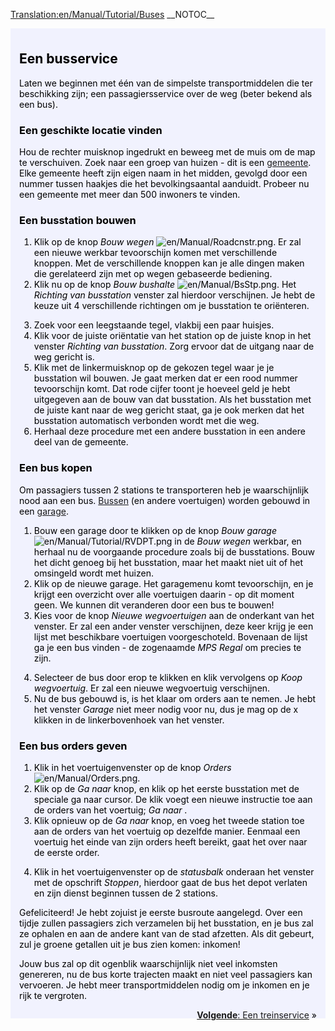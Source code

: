 [[Translation:en/Manual/Tutorial/Buses]]
{{nl/Vertaling|en/Manual/Tutorial/Buses|95}}
__NOTOC__
{{en/Tabs|5|2
|nl/Manual/Tutorial/Tutorial|1. Starten<!--
-->|nl/Manual/Tutorial/Bussen|2. Bussen<!--
-->|nl/Manual/Tutorial/Treinen|3. Treinen<!--
-->|nl/Manual/Tutorial/Vliegtuigen|4. Vliegtuigen<!--
-->|nl/Manual/Tutorial/Conclusie|5. Conclusie}}
<div style="padding:.5em 1em 1em 1em; border-top:none; background-color:#f1f2fe; color:#000;">
{{nl/Manual/Tutorial/Tutorial}}
==Een busservice==
Laten we beginnen met één van de simpelste transportmiddelen die ter beschikking zijn; een passagiersservice over de weg (beter bekend als een bus).
===Een geschikte locatie vinden===
Hou de rechter muisknop ingedrukt en beweeg met de muis om de map te verschuiven. Zoek naar een groep van huizen - dit is een [[nl/Manual/Gemeente|gemeente]]. Elke gemeente heeft zijn eigen naam in het midden, gevolgd door een nummer tussen haakjes die het bevolkingsaantal aanduidt. Probeer nu een gemeente met meer dan 500 inwoners te vinden.
{{en/Phototable|[[File:nl/Manual/Tutorial bus 1.png|400px|A town]]|Een gemeente|none}}

===Een busstation bouwen===
#Klik op de knop ''Bouw wegen'' [[File:en/Manual/Roadcnstr.png]]. Er zal een nieuwe werkbar tevoorschijn komen met verschillende knoppen. Met de verschillende knoppen kan je alle dingen maken die gerelateerd zijn met op wegen gebaseerde bediening.
#Klik nu op de knop ''Bouw bushalte'' [[File:en/Manual/BsStp.png]]. Het ''Richting van busstation'' venster zal hierdoor verschijnen. Je hebt de keuze uit 4 verschillende richtingen om je busstation te oriënteren.
{{en/Phototable|[[File:nl/Manual/Tutorial bus 2.png]]|Selecteer een richting en kies een plaats voor een busstation.|none|6=:}}
<ol start="3">
<li>Zoek voor een leegstaande tegel, vlakbij een paar huisjes. 
<li>Klik voor de juiste oriëntatie van het station op de juiste knop in het venster ''Richting van busstation''. Zorg ervoor dat de uitgang naar de weg gericht is.
<li>Klik met de linkermuisknop op de gekozen tegel waar je je busstation wil bouwen. Je gaat merken dat er een rood nummer tevoorschijn komt. Dat rode cijfer toont je hoeveel geld je hebt uitgegeven aan de bouw van dat busstation. Als het busstation met de juiste kant naar de weg gericht staat, ga je ook merken dat het busstation automatisch verbonden wordt met die weg.
<li>Herhaal deze procedure met een andere busstation in een andere deel van de gemeente.
</ol>
{{en/Phototable|[[File:nl/Manual/Tutorial bus 4.png|400px]]|Na de bouw van beide busstations.|none|6=:}}

===Een bus kopen===
Om passagiers tussen 2 stations te transporteren heb je waarschijnlijk nood aan een bus. [[nl/Manual/Base Set/Road Vehicles/Bussen|Bussen]] (en andere voertuigen) worden gebouwd in een [[nl/Garage|garage]].
#Bouw een garage door te klikken op de knop ''Bouw garage'' [[File:en/Manual/Tutorial/RVDPT.png]] in de ''Bouw wegen'' werkbar, en herhaal nu de voorgaande procedure zoals bij de busstations. Bouw het dicht genoeg bij het busstation, maar het maakt niet uit of het omsingeld wordt met huizen.
#Klik op de nieuwe garage. Het garagemenu komt tevoorschijn, en je krijgt een overzicht over alle voertuigen daarin - op dit moment geen. We kunnen dit veranderen door een bus te bouwen!
#Kies voor de knop ''Nieuwe wegvoertuigen'' aan de onderkant van het venster. Er zal een ander venster verschijnen, deze keer krijg je een lijst met beschikbare voertuigen voorgeschoteld. Bovenaan de lijst ga je een bus vinden - de zogenaamde ''MPS Regal'' om precies te zijn.
{{en/Phototable|[[File:nl/Manual/Tutorial bus 5.png]]|Binnenin de garage...|none|6=:}}
<ol start="4">
<li>Selecteer de bus door erop te klikken en klik vervolgens op ''Koop wegvoertuig''. Er zal een nieuwe wegvoertuig verschijnen.
<li>Nu de bus gebouwd is, is het klaar om orders aan te nemen. Je hebt het venster ''Garage'' niet meer nodig voor nu, dus je mag op de x klikken in de linkerbovenhoek van het venster.
</ol>

===Een bus orders geven===
#Klik in het voertuigenvenster op de knop ''Orders'' [[File:en/Manual/Orders.png]].
#Klik op de ''Ga naar'' knop, en klik op het eerste busstation met de speciale ga naar cursor. De klik voegt een nieuwe instructie toe aan de orders van het voertuig; ''Ga naar <stationsnaam>''.
#Klik opnieuw op de ''Ga naar'' knop, en voeg het tweede station toe aan de orders van het voertuig op dezelfde manier. Eenmaal een voertuig het einde van zijn orders heeft bereikt, gaat het over naar de eerste order.
{{en/Phototable|[[File:nl/Manual/Tutorial bus 6.png]]|Geef orders.|none|6=:}}
<ol start="4">
<li>Klik in het voertuigenvenster op de ''statusbalk'' onderaan het venster met de opschrift ''Stoppen'', hierdoor gaat de bus het depot verlaten en zijn dienst beginnen tussen de 2 stations.
</ol>
{{en/Phototable|[[File:nl/Manual/Tutorial bus 7.png]]|Je eerste bus is op punt het busstation te betreden.|none|6=:}}
Gefeliciteerd! Je hebt zojuist je eerste busroute aangelegd. Over een tijdje zullen passagiers zich verzamelen bij het busstation, en je bus zal ze ophalen en aan de andere kant van de stad afzetten. Als dit gebeurt, zul je groene getallen uit je bus zien komen: inkomen!

Jouw bus zal op dit ogenblik waarschijnlijk niet veel inkomsten genereren, nu de bus korte trajecten maakt en niet veel passagiers kan vervoeren. Je hebt meer transportmiddelen nodig om je inkomen en je rijk te vergroten.

<span style="float: right">[[nl/Manual/Tutorial/Treinen|'''Volgende''': Een treinservice]] &raquo;</span>
</div>